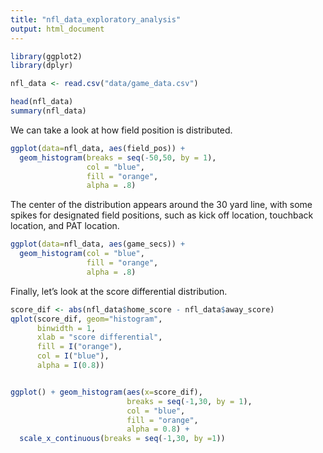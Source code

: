 ```yaml
---
title: "nfl_data_exploratory_analysis"
output: html_document
---
```

```r
library(ggplot2)
library(dplyr)

```


```r
nfl_data <- read.csv("data/game_data.csv")
```

```r
head(nfl_data)
summary(nfl_data)

```



We can take a look at how field position is distributed.


```r
ggplot(data=nfl_data, aes(field_pos)) + 
  geom_histogram(breaks = seq(-50,50, by = 1),
                 col = "blue",
                 fill = "orange",
                 alpha = .8)
```
The center of the distribution appears around the 30 yard line, with some spikes for designated field positions, such as kick off location, touchback location, and PAT location. 

```r
ggplot(data=nfl_data, aes(game_secs)) + 
  geom_histogram(col = "blue",
                 fill = "orange",
                 alpha = .8)
```
Finally, let's look at the score differential distribution.

```r
score_dif <- abs(nfl_data$home_score - nfl_data$away_score)
qplot(score_dif, geom="histogram",
      binwidth = 1,
      xlab = "score differential",
      fill = I("orange"),
      col = I("blue"),
      alpha = I(0.8))


ggplot() + geom_histogram(aes(x=score_dif), 
                          breaks = seq(-1,30, by = 1),
                          col = "blue",
                          fill = "orange",
                          alpha = 0.8) +
  scale_x_continuous(breaks = seq(-1,30, by =1))
```
